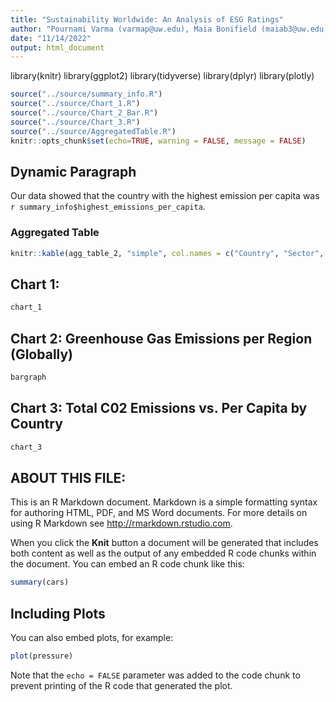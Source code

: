 ```yaml
---
title: "Sustainability Worldwide: An Analysis of ESG Ratings"
author: "Pournami Varma (varmap@uw.edu), Maia Bonifield (maiab3@uw.edu), Ciara Maher (ciaram14@uw.edu)"
date: "11/14/2022"
output: html_document
---
```


library(knitr)
library(ggplot2)
library(tidyverse)
library(dplyr)
library(plotly)

```r
source("../source/summary_info.R")
source("../source/Chart_1.R")
source("../source/Chart_2_Bar.R")
source("../source/Chart_3.R")
source("../source/AggregatedTable.R")
knitr::opts_chunk$set(echo=TRUE, warning = FALSE, message = FALSE)
```

## Dynamic Paragraph
Our data showed that the country with the highest emission per capita was `r summary_info$highest_emissions_per_capita`.



### Aggregated Table
```r
knitr::kable(agg_table_2, "simple", col.names = c("Country", "Sector", "Overall ESG Rating", "Social Score", "Overall ESG Scores"))
```

## Chart 1: 
```r
chart_1
```

## Chart 2: Greenhouse Gas Emissions per Region (Globally)
```r
bargraph
```

## Chart 3: Total C02 Emissions vs. Per Capita by Country
```r
chart_3
```


## ABOUT THIS FILE: 

This is an R Markdown document. Markdown is a simple formatting syntax for authoring HTML, PDF, and MS Word documents. For more details on using R Markdown see <http://rmarkdown.rstudio.com>.

When you click the **Knit** button a document will be generated that includes both content as well as the output of any embedded R code chunks within the document. You can embed an R code chunk like this:

```r
summary(cars)
```

## Including Plots

You can also embed plots, for example:

```r
plot(pressure)
```

Note that the `echo = FALSE` parameter was added to the code chunk to prevent printing of the R code that generated the plot.
